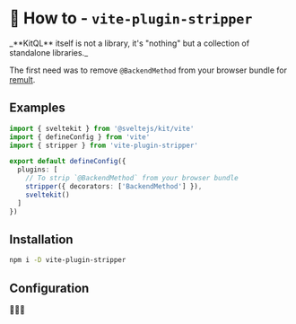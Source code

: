 
# 🥶 How to - `vite-plugin-stripper`

<Callout type="info" emoji="💡">
  _**KitQL** itself is not a library, it's "nothing" but a collection of standalone libraries._
</Callout>

The first need was to remove `@BackendMethod` from your browser bundle for
[remult](https://remult.dev/).

## Examples

```ts filename="vite.config.ts" {3, 7, 8}
import { sveltekit } from '@sveltejs/kit/vite'
import { defineConfig } from 'vite'
import { stripper } from 'vite-plugin-stripper'

export default defineConfig({
  plugins: [
    // To strip `@BackendMethod` from your browser bundle
    stripper({ decorators: ['BackendMethod'] }),
    sveltekit()
  ]
})
```

## Installation

```sh npm2yarn
npm i -D vite-plugin-stripper
```

## Configuration

🚧🚧🚧
